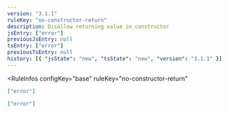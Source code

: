 ```yaml
---
version: "3.1.1"
ruleKey: "no-constructor-return"
description: Disallow returning value in constructor
jsEntry: ["error"]
previousJsEntry: null
tsEntry: ["error"]
previousTsEntry: null
history: [{ "jsState": "new", "tsState": "new", "version": "3.1.1" }]
---
```


<RuleInfos 
  configKey="base" 
  ruleKey="no-constructor-return" 
>

```json
["error"]
```

```json
["error"]
```

</RuleInfos>
